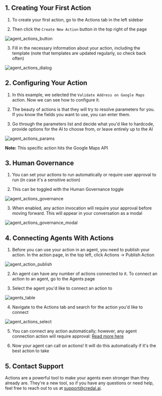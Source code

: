 
## 1. **Creating Your First Action**

1. To create your first action, go to the Actions tab in the left sidebar

2. Then click the `Create New Action` button in the top right of the page

![agent_actions_button](/docs/assets/actions/create-action.png)

3. Fill in the necessary information about your action, including the template (note that templates are updated regularly, so check back often)

![agent_actions_dialog](/docs/assets/actions/create-action-dialog.png)

## 2. **Configuring Your Action**

1. In this example, we selected the `Validate Address on Google Maps` action. Now we can see how to configure it.

2. The beauty of actions is that they will try to resolve parameters for you. If you know the fields you want to use, you can enter them.

3. Go through the parameters list and decide what you'd like to hardcode, provide options for the AI to choose from, or leave entirely up to the AI

![agent_actions_params](/docs/assets/actions/action-params.png)

**Note:** This specific action hits the Google Maps API

## 3. **Human Governance**

1. You can set your actions to run automatically or require user approval to run (in case it's a sensitive action)

2. This can be toggled with the Human Governance toggle

![agent_actions_governance](/docs/assets/actions/action-governance.png)

3. When enabled, any action invocation will require your approval before moving forward. This will appear in your conversation as a modal

![agent_actions_governance_modal](/docs/assets/actions/governance-modal.png)

## 4. **Connecting Agents With Actions**

1. Before you can use your action in an agent, you need to publish your action. In the action page, in the top left, click Actions -> Publish Action

![agent_action_publish](/docs/assets/actions/action-publish.png)

2. An agent can have any number of actions connected to it. To connect an action to an agent, go to the Agents page

3. Select the agent you'd like to connect an action to

![agents_table](/docs/assets/copilots/copilot-collaboration/copilots-table.png)

4. Navigate to the Actions tab and search for the action you'd like to connect

![agent_actions_select](/docs/assets/actions/select-action.png)

5. You can connect any action automatically; however, any agent connection action will require approval: [Read more here](/getting-started/actions/agent-collaboration)

6. Now your agent can call on actions! It will do this automatically if it's the best action to take

## 5. Contact Support

Actions are a powerful tool to make your agents even stronger than they already are.
They're a new tool, so if you have any questions or need help, feel free to reach out to us at support@credal.ai.
